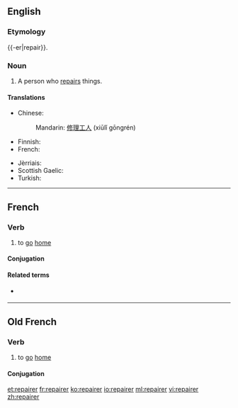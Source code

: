 ==English==

===Etymology===
{{-er|repair}}.

===Noun===
{{en-noun}}

# A person who [[repair|repairs]] things.

====Translations====
{{trans-top|person who repairs}}
* Chinese:
*: Mandarin: [[修理]][[工人]] (xiūlǐ gōngrén)
* Finnish: {{t+|fi|korjaaja}}
* French: {{t+|fr|réparateur|m}}
{{trans-mid}}
* Jèrriais: {{t|roa-jer|griyeux|m}}
* Scottish Gaelic: {{t|gd|leasachair|m}}
* Turkish: {{t+|tr|tamirci}}
{{trans-bottom}}

----

==French==

===Verb===
{{fr-verb}}

# {{context|chiefly|of an animal|lang=fr}} to [[go]] [[home]]

====Conjugation====
{{fr-conj-er|repair|avoir}}

====Related terms====
* {{l|fr|repaire}} {{pos n}}

----

==Old French==

===Verb===
{{head|fro|verb}}

# to [[go]] [[home]]

====Conjugation====
{{fro-conj-er|repair}}

[[et:repairer]]
[[fr:repairer]]
[[ko:repairer]]
[[io:repairer]]
[[ml:repairer]]
[[vi:repairer]]
[[zh:repairer]]